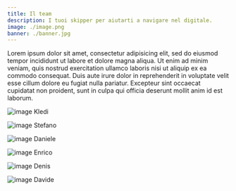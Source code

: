 ```yaml
---
title: Il team
description: I tuoi skipper per aiutarti a navigare nel digitale.
image: ./image.png
banner: ./banner.jpg
---
```


Lorem ipsum dolor sit amet, consectetur adipisicing elit, sed do eiusmod tempor incididunt ut labore et dolore magna aliqua. Ut enim ad minim veniam, quis nostrud exercitation ullamco laboris nisi ut aliquip ex ea commodo consequat. Duis aute irure dolor in reprehenderit in voluptate velit esse cillum dolore eu fugiat nulla pariatur. Excepteur sint occaecat cupidatat non proident, sunt in culpa qui officia deserunt mollit anim id est laborum.

<Row>
<Col>

![image](./1.jpg)
Kledi

</Col>
<Col>

![image](./2.jpg)
Stefano

</Col>
</Row>


<Row>
<Col>

![image](./3.jpg)
Daniele

</Col>
<Col>

![image](./4.jpg)
Enrico

</Col>
</Row>


<Row>
<Col>

![image](./5.jpg)
Denis

</Col>
<Col>

![image](./6.jpg)
Davide

</Col>
</Row>
